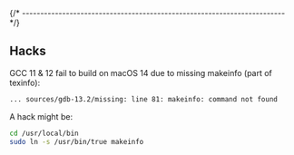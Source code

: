 
{/* ------------------------------------------------------------------------ */}

## Hacks

GCC 11 & 12 fail to build on macOS 14 due to missing makeinfo
(part of texinfo):

```sh
... sources/gdb-13.2/missing: line 81: makeinfo: command not found
```

A hack might be:

```sh
cd /usr/local/bin
sudo ln -s /usr/bin/true makeinfo
```

